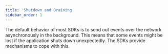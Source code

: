 ```yaml
---
title: 'Shutdown and Draining'
sidebar_order: 1
---
```


The default behavior of most SDKs is to send out events over the network
asynchronously in the background. This means that some events might be lost if
the application shuts down unexpectedly. The SDKs provide mechanisms to cope
with this.

<PlatformContent includePath="configuration/drain-example" />
